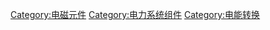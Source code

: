 {{Commonscat|Transformers}}

[[Category:电磁元件|Category:电磁元件]]
[[Category:电力系统组件|Category:电力系统组件]]
[[Category:电能转换|Category:电能转换]]